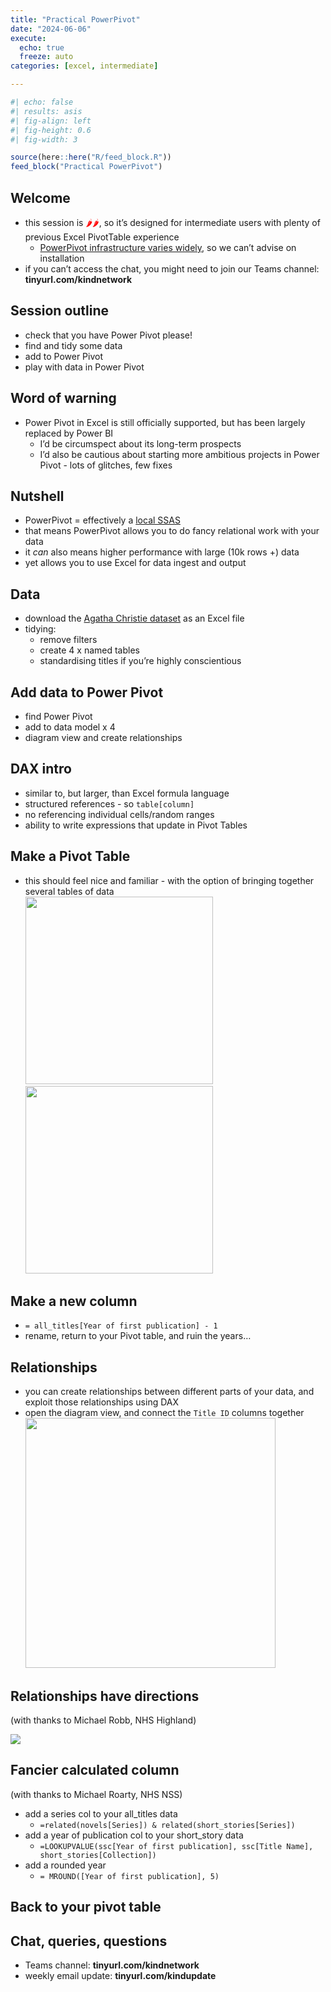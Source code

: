 ---
title: "Practical PowerPivot"
date: "2024-06-06"
execute: 
  echo: true
  freeze: auto
categories: [excel, intermediate]

---

```{r}
#| echo: false
#| results: asis
#| fig-align: left
#| fig-height: 0.6
#| fig-width: 3

source(here::here("R/feed_block.R"))
feed_block("Practical PowerPivot")
```

## Welcome

-   this session is [🌶🌶]{style="color:red;"}, so it's designed for intermediate users with plenty of previous Excel PivotTable experience
    -   [PowerPivot infrastructure varies widely](https://support.microsoft.com/en-gb/office/where-is-power-pivot-aa64e217-4b6e-410b-8337-20b87e1c2a4b), so we can't advise on installation
-   if you can't access the chat, you might need to join our Teams channel: **tinyurl.com/kindnetwork**

## Session outline

-   check that you have Power Pivot please!
-   find and tidy some data
-   add to Power Pivot
-   play with data in Power Pivot

## Word of warning

-   Power Pivot in Excel is still officially supported, but has been largely replaced by Power BI
    -   I'd be circumspect about its long-term prospects
    -   I'd also be cautious about starting more ambitious projects in Power Pivot - lots of glitches, few fixes

## Nutshell

-   PowerPivot = effectively a [local SSAS](https://learn.microsoft.com/en-us/analysis-services/ssas-overview?view=asallproducts-allversions)
-   that means PowerPivot allows you to do fancy relational work with your data
-   it *can* also means higher performance with large (10k rows +) data
-   yet allows you to use Excel for data ingest and output

## Data

-   download the [Agatha Christie dataset](https://docs.google.com/spreadsheets/d/1A8ZRe5KLLAllhT31pCzke4j5qAPqeMKf0jYgyJXcoPs/edit#gid=564606948) as an Excel file
-   tidying:
    -   remove filters
    -   create 4 x named tables
    -   standardising titles if you're highly conscientious

## Add data to Power Pivot

-   find Power Pivot
-   add to data model x 4
-   diagram view and create relationships

## DAX intro

-   similar to, but larger, than Excel formula language
-   structured references - so `table[column]`
-   no referencing individual cells/random ranges
-   ability to write expressions that update in Pivot Tables

## Make a Pivot Table

-   this should feel nice and familiar - with the option of bringing together several tables of data</br> ![](images/clipboard-3398167195.png){height="300px"}![](images/clipboard-1733713359.png){height="300px"}

## Make a new column

-   `= all_titles[Year of first publication] - 1`
-   rename, return to your Pivot table, and ruin the years...

## Relationships

-   you can create relationships between different parts of your data, and exploit those relationships using DAX
-   open the diagram view, and connect the `Title ID` columns together</br>![](images/clipboard-4256752901.png){height="400px"}

## Relationships have directions

(with thanks to Michael Robb, NHS Highland)

![](images/clipboard-823580961.png)

## Fancier calculated column
(with thanks to Michael Roarty, NHS NSS)

-   add a series col to your all_titles data
    -   `=related(novels[Series]) & related(short_stories[Series])`
-   add a year of publication col to your short_story data
    -   `=LOOKUPVALUE(ssc[Year of first publication], ssc[Title Name], short_stories[Collection])`
-   add a rounded year
    -   `= MROUND([Year of first publication], 5)`

## Back to your pivot table

## Chat, queries, questions

-   Teams channel: **tinyurl.com/kindnetwork**
-   weekly email update: **tinyurl.com/kindupdate**
